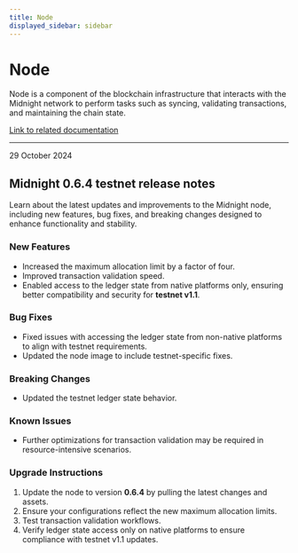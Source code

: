 ```yaml
---
title: Node
displayed_sidebar: sidebar
---
```


# Node

Node is a component of the blockchain infrastructure that interacts with the Midnight network to perform tasks such as syncing, validating transactions, and maintaining the chain state.

[Link to related documentation](../../develop/nodes-and-dapps/node-endpoints)

---

<div 
  style={{
    marginTop: '0',
    fontSize: '1rem',
    fontWeight: 'normal',
    marginBottom: '0.5rem'
  }}
>
  29 October 2024
</div>

## Midnight 0.6.4 testnet release notes

Learn about the latest updates and improvements to the Midnight node, including new features, bug fixes, and breaking changes designed to enhance functionality and stability.

### New Features

- Increased the maximum allocation limit by a factor of four.
- Improved transaction validation speed.
- Enabled access to the ledger state from native platforms only, ensuring better compatibility and security for **testnet v1.1**.

### Bug Fixes

- Fixed issues with accessing the ledger state from non-native platforms to align with testnet requirements.
- Updated the node image to include testnet-specific fixes.

### Breaking Changes

- Updated the testnet ledger state behavior.

### Known Issues

- Further optimizations for transaction validation may be required in resource-intensive scenarios.

### Upgrade Instructions

1. Update the node to version **0.6.4** by pulling the latest changes and assets.
2. Ensure your configurations reflect the new maximum allocation limits.
3. Test transaction validation workflows.
4. Verify ledger state access only on native platforms to ensure compliance with testnet v1.1 updates.

